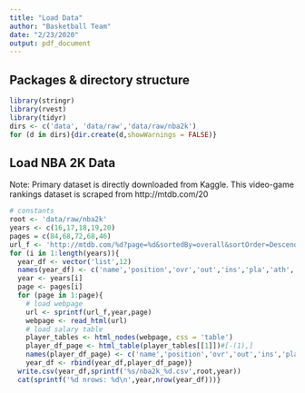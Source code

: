 ```yaml
---
title: "Load Data"
author: "Basketball Team"
date: "2/23/2020"
output: pdf_document
---
```


## Packages & directory structure
```r
library(stringr)
library(rvest)
library(tidyr)
dirs <- c('data', 'data/raw','data/raw/nba2k')
for (d in dirs){dir.create(d,showWarnings = FALSE)}
```

## Load NBA 2K Data
Note: Primary dataset is directly downloaded from Kaggle. This video-game rankings dataset is scraped from http://mtdb.com/20
```r
# constants
root <- 'data/raw/nba2k'
years <- c(16,17,18,19,20)
pages = c(84,68,72,68,46)
url_f <- 'http://mtdb.com/%d?page=%d&sortedBy=overall&sortOrder=Descending&'
for (i in 1:length(years)){
  year_df <- vector('list',12)
  names(year_df) <- c('name','position','ovr','out','ins','pla','ath','def','reb','xbox','ps4','pc')
  year <- years[i]
  page <- pages[i]
  for (page in 1:page){
    # load webpage 
    url <- sprintf(url_f,year,page)
    webpage <- read_html(url)
    # load salary table
    player_tables <- html_nodes(webpage, css = 'table')
    player_df_page <- html_table(player_tables[[1]])#[-(1),]
    names(player_df_page) <- c('name','position','ovr','out','ins','pla','ath','def','reb','xbox','ps4','pc')
    year_df <- rbind(year_df,player_df_page)}
  write.csv(year_df,sprintf('%s/nba2k_%d.csv',root,year))
  cat(sprintf('%d nrows: %d\n',year,nrow(year_df)))}
```